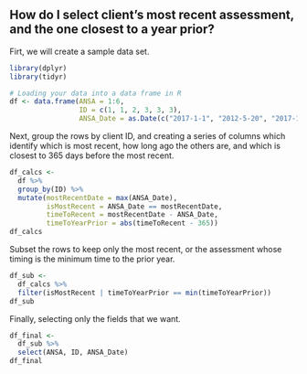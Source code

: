 ## How do I select client's most recent assessment, and the one closest to a year prior?

Firt, we will create a sample data set.

```r
library(dplyr)
library(tidyr)

# Loading your data into a data frame in R
df <- data.frame(ANSA = 1:6,
                 ID = c(1, 1, 2, 3, 3, 3),
                 ANSA_Date = as.Date(c("2017-1-1", "2012-5-20", "2017-1-1", "2017-1-1", "2016-1-25", "2015-9-30")))


```

Next, group the rows by client ID, and creating a series of columns which identify which is most recent, how long ago the others are, and which is closest to 365 days before the most recent.

```r

df_calcs <-
  df %>%
  group_by(ID) %>%
  mutate(mostRecentDate = max(ANSA_Date),
         isMostRecent = ANSA_Date == mostRecentDate,
         timeToRecent = mostRecentDate - ANSA_Date,
         timeToYearPrior = abs(timeToRecent - 365))
df_calcs
```

Subset the rows to keep only the most recent, or the assessment whose timing is the minimum time to the prior year.

```r
df_sub <- 
  df_calcs %>%
  filter(isMostRecent | timeToYearPrior == min(timeToYearPrior))
df_sub
```

Finally, selecting only the fields that we want.

```r

df_final <-
  df_sub %>%
  select(ANSA, ID, ANSA_Date)
df_final
```

